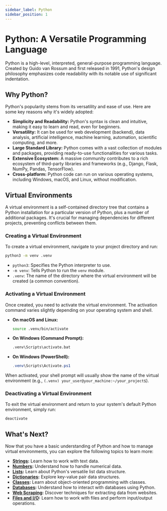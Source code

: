 ```yaml
---
sidebar_label: Python
sidebar_position: 1
---
```


# Python: A Versatile Programming Language

Python is a high-level, interpreted, general-purpose programming language. Created by Guido van Rossum and first released in 1991, Python's design philosophy emphasizes code readability with its notable use of significant indentation.

## Why Python?

Python's popularity stems from its versatility and ease of use. Here are some key reasons why it's widely adopted:

-   **Simplicity and Readability:** Python's syntax is clean and intuitive, making it easy to learn and read, even for beginners.
-   **Versatility:** It can be used for web development (backend), data analysis, artificial intelligence, machine learning, automation, scientific computing, and more.
-   **Large Standard Library:** Python comes with a vast collection of modules and packages, providing ready-to-use functionalities for various tasks.
-   **Extensive Ecosystem:** A massive community contributes to a rich ecosystem of third-party libraries and frameworks (e.g., Django, Flask, NumPy, Pandas, TensorFlow).
-   **Cross-platform:** Python code can run on various operating systems, including Windows, macOS, and Linux, without modification.

## Virtual Environments

A virtual environment is a self-contained directory tree that contains a Python installation for a particular version of Python, plus a number of additional packages. It's crucial for managing dependencies for different projects, preventing conflicts between them.

### Creating a Virtual Environment

To create a virtual environment, navigate to your project directory and run:

```bash
python3 -m venv .venv
```

-   `python3`: Specifies the Python interpreter to use.
-   `-m venv`: Tells Python to run the `venv` module.
-   `.venv`: The name of the directory where the virtual environment will be created (a common convention).

### Activating a Virtual Environment

Once created, you need to activate the virtual environment. The activation command varies slightly depending on your operating system and shell.

-   **On macOS and Linux:**

    ```bash
    source .venv/bin/activate
    ```

-   **On Windows (Command Prompt):**

    ```bash
    .venv\Scripts\activate.bat
    ```

-   **On Windows (PowerShell):**

    ```powershell
    .venv\Scripts\Activate.ps1
    ```

When activated, your shell prompt will usually show the name of the virtual environment (e.g., `(.venv) your_user@your_machine:~/your_project$`).

### Deactivating a Virtual Environment

To exit the virtual environment and return to your system's default Python environment, simply run:

```bash
deactivate
```

## What's Next?

Now that you have a basic understanding of Python and how to manage virtual environments, you can explore the following topics to learn more:

-   **[Strings](./strings.mdx):** Learn how to work with text data.
-   **[Numbers](./numbers.mdx):** Understand how to handle numerical data.
-   **[Lists](./lists.mdx):** Learn about Python's versatile list data structure.
-   **[Dictionaries](./dictionaries.mdx):** Explore key-value pair data structures.
-   **[Classes](./classes.mdx):** Learn about object-oriented programming with classes.
-   **[Databases](./databases.mdx):** Understand how to interact with databases using Python.
-   **[Web Scraping](./web_scraping.mdx):** Discover techniques for extracting data from websites.
-   **[Files and I/O](./files_and_io.mdx):** Learn how to work with files and perform input/output operations.
